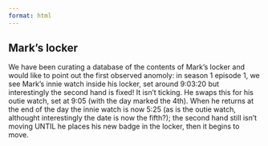```yaml
---
format: html
---
```



::: text

## Mark's locker

We have been curating a database of the contents of Mark's locker and would like to point out the first observed anomoly: in season 1 episode 1, we see Mark's innie watch inside his locker, set around 9:03:20 but interestingly the second hand is fixed! It isn't ticking. He swaps this for his outie watch, set at 9:05 (with the day marked the 4th). When he returns at the end of the day the innie watch is now 5:25 (as is the outie watch, althought interestingly the date is now the fifth?); the second hand still isn't moving UNTIL he places his new badge in the locker, then it begins to move. 

:::
